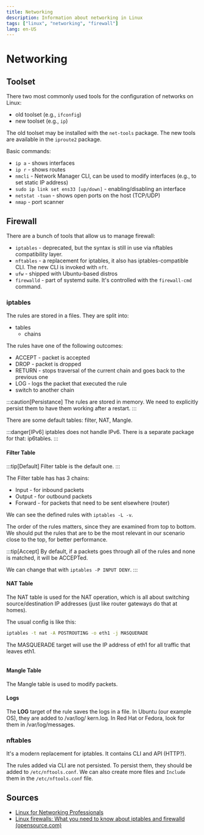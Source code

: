 ```yaml
---
title: Networking
description: Information about networking in Linux
tags: ["linux", "networking", "firewall"]
lang: en-US
---
```



# Networking

## Toolset

There two most commonly used tools for the configuration of networks on Linux:

- old toolset (e.g., `ifconfig`)
- new toolset (e.g., `ip`)

The old toolset may be installed with the `net-tools` package. The new tools are
available in the `iproute2` package.

Basic commands:

- `ip a` - shows interfaces
- `ip r` - shows routes
- `nmcli` - Network Manager CLI, can be used to modify interfaces (e.g., to set
  static IP address)
- `sudo ip link set ens33 [up/down]` - enabling/disabling an interface
- `netstat -tuan` - shows open ports on the host (TCP/UDP)
- `nmap` - port scanner

## Firewall

There are a bunch of tools that allow us to manage firewall:

- `iptables` - deprecated, but the syntax is still in use via nftables
  compatibility layer.
- `nftables` - a replacement for iptables, it also has iptables-compatible CLI.
  The new CLI is invoked with `nft`.
- `ufw` - shipped with Ubuntu-based distros
- `firewalld` - part of systemd suite. It's controlled with the `firewall-cmd`
  command.

### iptables

The rules are stored in a files. They are split into:

- tables
  - chains

The rules have one of the following outcomes:

- ACCEPT - packet is accepted
- DROP - packet is dropped
- RETURN - stops traversal of the current chain and goes back to the previous
  one
- LOG - logs the packet that executed the rule
- switch to another chain


:::caution[Persistance]
The rules are stored in memory. We need to explicitly persist them to have them
working after a restart.
:::

There are some default tables: filter, NAT, Mangle.

:::danger[IPv6]
iptables does not handle IPv6. There is a separate package for that: ip6tables.
:::

#### Filter Table

:::tip[Default]
Filter table is the default one.
:::

The Filter table has has 3 chains:

- Input - for inbound packets
- Output - for outbound packets
- Forward - for packets that need to be sent elsewhere (router)

We can see the defined rules with `iptables -L -v`.

The order of the rules matters, since they are examined from top to bottom. We
should put the rules that are to be the most relevant in our scenario close to
the top, for better performance.

:::tip[Accept]
By default, if a packets goes through all of the rules and none is matched, it
will be ACCEPTed.

We can change that with `iptables -P INPUT DENY`.
:::

#### NAT Table

The NAT table is used for the NAT operation, which is all about switching
source/destination IP addresses (just like router gateways do that at homes).

The usual config is like this:

```sh
iptables -t nat -A POSTROUTING -o eth1 -j MASQUERADE
```

The MASQUERADE target will use the IP address of eth1 for all traffic that
leaves eth1.

<Image src={nat} alt=""/>


#### Mangle Table

The Mangle table is used to modify packets.

#### Logs

The **LOG** target of the rule saves the logs in a file. In Ubuntu (our example
OS), they are added to /var/log/
kern.log. In Red Hat or Fedora, look for them in /var/log/messages.

### nftables

It's a modern replacement for iptables. It contains CLI and API (HTTP?).

The rules added via CLI are not persisted. To persist them, they should be added
to `/etc/nftools.conf`. We can also create more files and `Include` them in the
`/etc/nftools.conf` file.



## Sources

- [Linux for Networking
  Professionals](https://www.packtpub.com/product/linux-for-networking-professionals/9781800202399)
- [Linux firewalls: What you need to know about iptables and firewalld
(opensource.com)](https://opensource.com/article/18/9/linux-iptables-firewalld)
